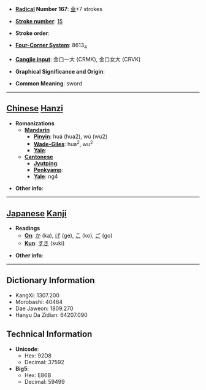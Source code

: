 * '''[[Wiktionary:Chinese radical index| Radical]] Number 167''': [[Wiktionary:Chinese radical index 金|金]]+7 strokes

* '''[[Wiktionary:Chinese total strokes index|Stroke number]]''': [[Wiktionary:Chinese total strokes index 15|15]]

* '''Stroke order''': 

* '''[[Wiktionary:Chinese four corner index|Four-Corner System]]''': 8613<sub>4</sub>

* '''[[Wiktionary:Chinese Cangjie index|Cangjie input]]''': 金口一大 (CRMK), 金口女大 (CRVK)

* '''Graphical Significance and Origin''': 

* '''Common Meaning''': sword

----

== [[Chinese]] [[Hanzi]] ==

* '''Romanizations'''
** '''[[Mandarin]]'''
*** '''[[Pinyin]]''': huá (hua2), wú (wu2)
*** '''[[Wade-Giles]]''': hua<sup>2</sup>, wu<sup>2</sup>
*** '''[[Yale]]''': 
** '''[[Cantonese]]'''
*** '''[[Jyutping]]''':
*** '''[[Penkyamp]]''': 
*** '''[[Yale]]''': ng4

* '''Other info''': 

----

== [[Japanese]] [[Kanji]] ==

* '''Readings'''
** '''[[On]]''': [[か]] (ka), [[げ]] (ge), [[こ]] (ko), [[ご]] (go)
** '''[[Kun]]''': [[すき]] (suki)

* '''Other info''':  

----

== Dictionary Information ==

* KangXi: 1307.200
* Morobashi: 40464
* Dae Jaweon: 1809.270
* Hanyu Da Zidian: 64207.090

== Technical Information ==

* '''Unicode''':
** Hex: 92D8
** Decimal: 37592
* '''Big5''':
** Hex: E86B
** Decimal: 59499